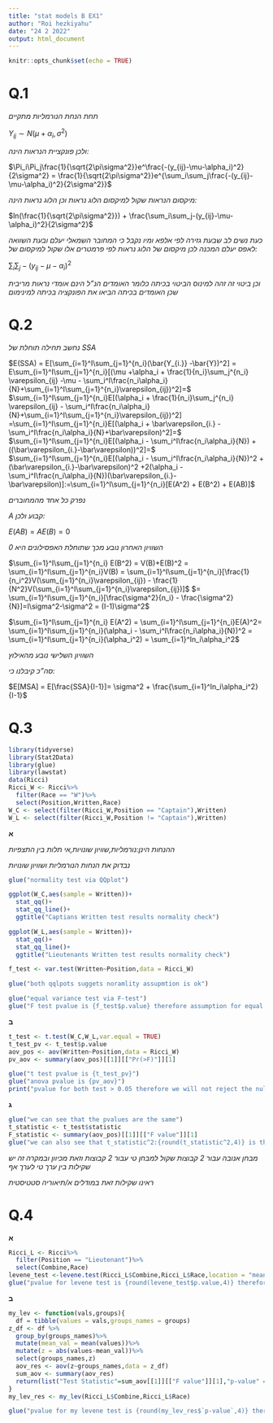 ```yaml
---
title: "stat models B EX1"
author: "Roi hezkiyahu"
date: "24 2 2022"
output: html_document
---
```


```r
knitr::opts_chunk$set(echo = TRUE)
```

# Q.1 

*תחת הנחת הנורמליות מתקיים*

$Y_{ij} \sim N(\mu +\alpha_i,\sigma^2)$

*ולכן פונקציית הנראות הינה:*

$\Pi_i\Pi_j\frac{1}{\sqrt{2\pi\sigma^2}}e^\frac{-(y_{ij}-\mu-\alpha_i)^2}{2\sigma^2} = \frac{1}{\sqrt{2\pi\sigma^2}}e^{\sum_i\sum_j\frac{-(y_{ij}-\mu-\alpha_i)^2}{2\sigma^2}}$

*מיקסום הנראות שקול למיקסום הלוג נראות וכן הלוג נראות הינה:*

$ln(\frac{1}{\sqrt{2\pi\sigma^2}}) + \frac{\sum_i\sum_j-(y_{ij}-\mu-\alpha_i)^2}{2\sigma^2}$

*כעת נשים לב שבעת גזירה לפי אלפא ומיו נקבל כי המחובר השמאלי יעלם ובעת השוואה לאפס יעלם המכנה לכן מיקסום של הלוג נראות לפי פרמטרים אלו שקול למיקסום של:*

$\sum_i\sum_j-(y_{ij}-\mu-\alpha_i)^2$

*וכן ביטוי זה זהה למינוס הביטוי בכיתה כלומר האומדים הנ"ל הינם אומדי נראות מריבית שכן האומדים בכיתה הביאו את הפונקציה בכיתה למינימום*

# Q.2

*נחשב תחילה תוחלת של SSA*

$E(SSA) = E[\sum_{i=1}^I\sum_{j=1}^{n_i}(\bar{Y_{i.}} -\bar{Y})^2] = E\sum_{i=1}^I\sum_{j=1}^{n_i}[(\mu +\alpha_i + \frac{1}{n_i}\sum_j^{n_i} \varepsilon_{ij} -\mu - \sum_i^I\frac{n_i\alpha_i}{N}+\sum_{i=1}^I\sum_{j=1}^{n_i}\varepsilon_{ij})^2]=$
$\sum_{i=1}^I\sum_{j=1}^{n_i}E[(\alpha_i + \frac{1}{n_i}\sum_j^{n_i} \varepsilon_{ij} - \sum_i^I\frac{n_i\alpha_i}{N}+\sum_{i=1}^I\sum_{j=1}^{n_i}\varepsilon_{ij})^2] =\sum_{i=1}^I\sum_{j=1}^{n_i}E[(\alpha_i + \bar\varepsilon_{i.} - \sum_i^I\frac{n_i\alpha_i}{N}+\bar\varepsilon)^2]=$
$\sum_{i=1}^I\sum_{j=1}^{n_i}E[(\alpha_i - \sum_i^I\frac{n_i\alpha_i}{N}) +((\bar\varepsilon_{i.}-\bar\varepsilon))^2]=$
$\sum_{i=1}^I\sum_{j=1}^{n_i}E[(\alpha_i - \sum_i^I\frac{n_i\alpha_i}{N})^2 +(\bar\varepsilon_{i.}-\bar\varepsilon)^2 +2(\alpha_i - \sum_i^I\frac{n_i\alpha_i}{N})(\bar\varepsilon_{i.}-\bar\varepsilon)]:=\sum_{i=1}^I\sum_{j=1}^{n_i}[E(A^2) + E(B^2) + E(AB)]$

*נפרק כל אחד מהמחוברים*

*A קבוע ולכן:*

$E(AB) = AE(B) = 0$

*השוויון האחרון נובע מכך שתוחלת האפסילונים היא 0*

$\sum_{i=1}^I\sum_{j=1}^{n_i} E(B^2) = V(B)+E(B)^2 = \sum_{i=1}^I\sum_{j=1}^{n_i}V(B) = \sum_{i=1}^I\sum_{j=1}^{n_i}[\frac{1}{n_i^2}V(\sum_{j=1}^{n_i}\varepsilon_{ij}) - \frac{1}{N^2}V(\sum_{i=1}^I\sum_{j=1}^{n_i}\varepsilon_{ij})]$
$= \sum_{i=1}^I\sum_{j=1}^{n_i}[\frac{\sigma^2}{n_i} - \frac{\sigma^2}{N}]=I\sigma^2-\sigma^2 = (I-1)\sigma^2$


$\sum_{i=1}^I\sum_{j=1}^{n_i} E(A^2) = \sum_{i=1}^I\sum_{j=1}^{n_i}E(A)^2= \sum_{i=1}^I\sum_{j=1}^{n_i}(\alpha_i - \sum_i^I\frac{n_i\alpha_i}{N})^2 = \sum_{i=1}^I\sum_{j=1}^{n_i}(\alpha_i^2) = \sum_{i=1}^In_i\alpha_i^2$

*השוויון השלישי נובע מהאילוץ*

*סה"כ קיבלנו כי:*

$E[MSA] = E[\frac{SSA}{I-1}]= \sigma^2 + \frac{\sum_{i=1}^In_i\alpha_i^2}{I-1}$


# Q.3

```r
library(tidyverse)
library(Stat2Data)
library(glue)
library(lawstat)
data(Ricci)
Ricci_W <- Ricci%>%
  filter(Race == "W")%>%
  select(Position,Written,Race)
W_C <- select(filter(Ricci_W,Position == "Captain"),Written)
W_L <- select(filter(Ricci_W,Position != "Captain"),Written)
```

**א**

*ההנחות הינן:נורמליות,שוויון שונויות,אי תלות בין התצפיות*

*נבדוק את הנחות הנורמליות ושוויון שונויות*

```r
glue("normality test via QQplot")
```

```r
ggplot(W_C,aes(sample = Written))+
  stat_qq()+
  stat_qq_line()+
  ggtitle("Captians Written test results normality check")

ggplot(W_L,aes(sample = Written))+
  stat_qq()+
  stat_qq_line()+
  ggtitle("Lieutenants Written test results normality check")

f_test <- var.test(Written~Position,data = Ricci_W)
```

```r
glue("both qqlpots suggets noramlity assupmtion is ok")

glue("equal variance test via F-test")
glue("F test pvalue is {f_test$p.value} therefore assumption for equal variance is ok")
```



**ב**

```r
t_test <- t.test(W_C,W_L,var.equal = TRUE)
t_test_pv <- t_test$p.value
aov_pos <- aov(Written~Position,data = Ricci_W)
pv_aov <- summary(aov_pos)[[1]][["Pr(>F)"]][1]
```

```r
glue("t test pvalue is {t_test_pv}")
glue("anova pvalue is {pv_aov}")
print("pvalue for both test > 0.05 therefore we will not reject the null and conclude that there is no diffrence between groups")
```


**ג**

```r
glue("we can see that the pvalues are the same")
t_statistic <- t_test$statistic
F_statistic <- summary(aov_pos)[[1]][["F value"]][1]
glue("we can also see that t_statistic^2:{round(t_statistic^2,4)} is the same as F_statistic:{round(F_statistic,4)}")
```

*מבחן אנובה עבור 2 קבוצות שקול למבחן טי עבור 2 קבוצות וזאת מכיוון ובמקרה זה יש שקילות בין ערך טי לערך אף*

*ראינו שקילות זאת במודלים א/תיאוריה סטטיסטית*

# Q.4

**א**

```r
Ricci_L <- Ricci%>%
  filter(Position == "Lieutenant")%>%
  select(Combine,Race)
levene_test <-levene.test(Ricci_L$Combine,Ricci_L$Race,location = "mean")
glue("pvalue for levene test is {round(levene_test$p.value,4)} therefore we will not reject the null and conclude equal varicane")
```

**ב**

```r
my_lev <- function(vals,groups){
  df = tibble(values = vals,groups_names = groups)
z_df <- df %>%
  group_by(groups_names)%>%
  mutate(mean_val = mean(values))%>%
  mutate(z = abs(values-mean_val))%>%
  select(groups_names,z)
  aov_res <- aov(z~groups_names,data = z_df)
  sum_aov <- summary(aov_res)
  return(list("Test Statistic"=sum_aov[[1]][["F value"]][1],"p-value" = sum_aov[[1]][["Pr(>F)"]][1]))
}
my_lev_res <- my_lev(Ricci_L$Combine,Ricci_L$Race)

glue("pvalue for my levene test is {round(my_lev_res$`p-value`,4)} therefore we will not reject the null and conclude equal varicane")
```

